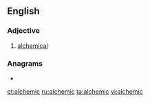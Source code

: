 ==English==

===Adjective===
{{en-adj|-}}

# [[alchemical]]

===Anagrams===
* {{l|en|chemical}}

[[et:alchemic]]
[[ru:alchemic]]
[[ta:alchemic]]
[[vi:alchemic]]